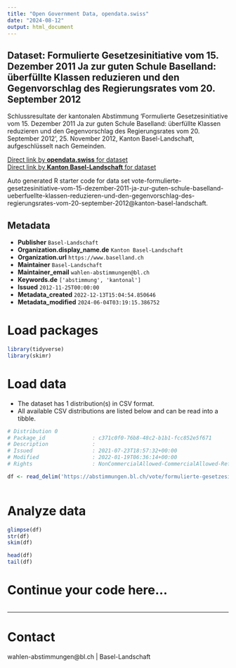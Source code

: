 ```yaml
---
title: "Open Government Data, opendata.swiss"
date: "2024-08-12"
output: html_document
---
```


## Dataset: Formulierte Gesetzesinitiative vom 15. Dezember 2011 Ja zur guten Schule Baselland: überfüllte Klassen reduzieren und den Gegenvorschlag des Regierungsrates vom 20. September 2012

Schlussresultate der kantonalen Abstimmung 'Formulierte Gesetzesinitiative vom 15. Dezember 2011 Ja zur guten Schule Baselland: überfüllte Klassen reduzieren und den Gegenvorschlag des Regierungsrates vom 20. September 2012', 25. November 2012, Kanton Basel-Landschaft, aufgeschlüsselt nach Gemeinden.

[Direct link by **opendata.swiss** for dataset](https://opendata.swiss/de/dataset/formulierte-gesetzesinitiative-vom-15-dezember-2011-ja-zur-guten-schule-baselland-uberfull-2012)<br>
[Direct link by **Kanton Basel-Landschaft** for dataset](https://abstimmungen.bl.ch/vote/formulierte-gesetzesinitiative-vom-15-dezember-2011-ja-zur-guten-schule-baselland-ueberfuellte-klassen-reduzieren-und-den-gegenvorschlag-des-regierungsrates-vom-20-september-2012/data)

Auto generated R starter code for data set vote-formulierte-gesetzesinitiative-vom-15-dezember-2011-ja-zur-guten-schule-baselland-ueberfuellte-klassen-reduzieren-und-den-gegenvorschlag-des-regierungsrates-vom-20-september-2012@kanton-basel-landschaft.

## Metadata

- **Publisher** `Basel-Landschaft`
- **Organization.display_name.de** `Kanton Basel-Landschaft`
- **Organization.url** `https://www.baselland.ch`
- **Maintainer** `Basel-Landschaft`
- **Maintainer_email** `wahlen-abstimmungen@bl.ch`
- **Keywords.de** `['abstimmung', 'kantonal']`
- **Issued** `2012-11-25T00:00:00`
- **Metadata_created** `2022-12-13T15:04:54.850646`
- **Metadata_modified** `2024-06-04T03:19:15.386752`


# Load packages

```r

library(tidyverse)
library(skimr)

```

# Load data

-   The dataset has 1 distribution(s) in CSV format.
-   All available CSV distributions are listed below and can be read into a tibble.

```r

# Distribution 0
# Package_id               : c371c0f0-76b8-48c2-b1b1-fcc852e5f671
# Description              : 
# Issued                   : 2021-07-23T18:57:32+00:00
# Modified                 : 2022-01-19T06:36:14+00:00
# Rights                   : NonCommercialAllowed-CommercialAllowed-ReferenceRequired

df <- read_delim('https://abstimmungen.bl.ch/vote/formulierte-gesetzesinitiative-vom-15-dezember-2011-ja-zur-guten-schule-baselland-ueberfuellte-klassen-reduzieren-und-den-gegenvorschlag-des-regierungsrates-vom-20-september-2012/data-csv')



```

# Analyze data

```r

glimpse(df)
str(df)
skim(df)

head(df)
tail(df)

```

# Continue your code here...

```r

```

------------------------------------------------------------------------

# Contact

wahlen-abstimmungen@bl.ch | Basel-Landschaft
